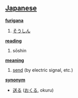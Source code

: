 == [[Japanese]] ==                                          

'''[[furigana]]'''
# [[そうしん]]

'''[[reading]]'''
# sōshin

'''[[meaning]]'''
# [[send]] (by electric signal, etc.)

'''[[synonym]]'''
* [[送る]] ([[おくる]], okuru)